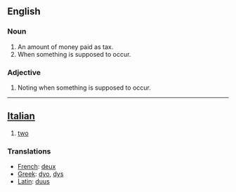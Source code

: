==English==

===Noun===

#An amount of money paid as tax.
#When something is supposed to occur.

===Adjective===

# Noting when something is supposed to occur.

----

==[[Italian]]==

# [[two]]

===Translations===

*[[French]]: [[deux]]
*[[Greek]]: [[dyo]], [[dys]]
*[[Latin]]: [[duus]]